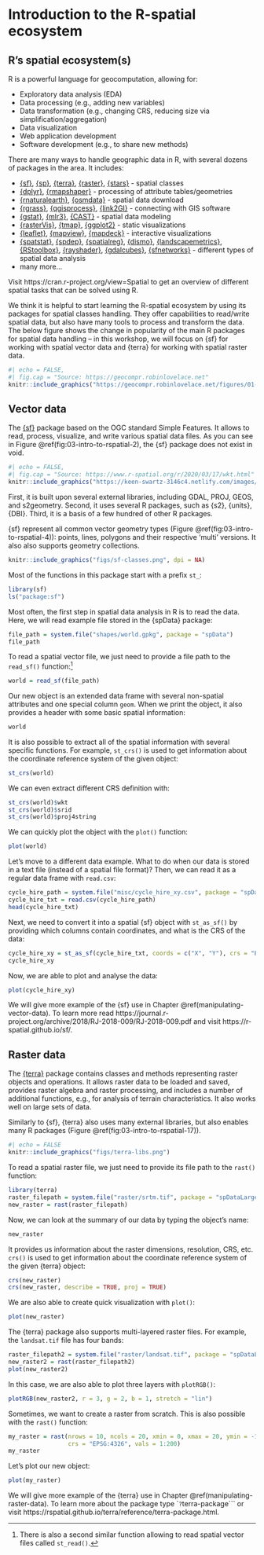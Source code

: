 # Introduction to the R-spatial ecosystem {#rspatial}

<!-- (Jakub) Introduction to R-spatial ecosystem (20 min) -->

## R's spatial ecosystem(s)

R is a powerful language for geocomputation, allowing for: 

- Exploratory data analysis (EDA)
- Data processing (e.g., adding new variables)
- Data transformation (e.g., changing CRS, reducing size via simplification/aggregation)
- Data visualization
- Web application development
- Software development (e.g., to share new methods)

There are many ways to handle geographic data in R, with several dozens of packages in the area.
It includes:

- [{sf}](https://github.com/r-spatial/sf),
[{sp}](https://github.com/edzer/sp),
[{terra}](https://github.com/rspatial/terra),
[{raster}](https://github.com/rspatial/raster), [{stars}](https://github.com/r-spatial/stars) - spatial classes
- [{dplyr}](https://github.com/tidyverse/dplyr), [{rmapshaper}](https://github.com/ateucher/rmapshaper) - processing of attribute tables/geometries 
- [{rnaturalearth}](https://github.com/ropensci/rnaturalearth), [{osmdata}](https://github.com/ropensci/osmdata) - spatial data download
- [{rgrass}](https://github.com/rsbivand/rgrass), [{qgisprocess}](https://github.com/paleolimbot/qgisprocess), [{link2GI}](https://github.com/r-spatial/link2GI) - connecting with GIS software
- [{gstat}](https://github.com/r-spatial/gstat), [{mlr3}](https://github.com/mlr-org/mlr3), [{CAST}](https://github.com/HannaMeyer/CAST) - spatial data modeling
- [{rasterVis}](https://github.com/oscarperpinan/rastervis), [{tmap}](https://github.com/mtennekes/tmap), [{ggplot2}](https://github.com/tidyverse/ggplot2) - static visualizations
- [{leaflet}](https://github.com/rstudio/leaflet), [{mapview}](https://github.com/r-spatial/mapview), [{mapdeck}](https://github.com/SymbolixAU/mapdeck) - interactive visualizations
- [{spatstat}](http://spatstat.org/), [{spdep}](https://github.com/r-spatial/spdep), [{spatialreg}](https://github.com/r-spatial/spatialreg), [{dismo}](https://github.com/rspatial/dismo), [{landscapemetrics}](https://github.com/r-spatialecology/landscapemetrics), [{RStoolbox}](http://bleutner.github.io/RStoolbox/rstbx-docu/RStoolbox.html), [{rayshader}](https://github.com/tylermorganwall/rayshader), [{gdalcubes}](https://github.com/appelmar/gdalcubes_R), [{sfnetworks}](https://github.com/luukvdmeer/sfnetworks) - different types of spatial data analysis
- many more...

Visit https://cran.r-project.org/view=Spatial to get an overview of different spatial tasks that can be solved using R.

We think it is helpful to start learning the R-spatial ecosystem by using its packages for spatial classes handling.
They offer capabilities to read/write spatial data, but also have many tools to process and transform the data.
The below figure shows the change in popularity of the main R packages for spatial data handling -- in this workshop, we will focus on {sf} for working with spatial vector data and {terra} for working with spatial raster data.

```r
#| echo = FALSE,
#| fig.cap = "Source: https://geocompr.robinlovelace.net"
knitr::include_graphics("https://geocompr.robinlovelace.net/figures/01-cranlogs.png")
```

## Vector data

The [{sf}](https://github.com/r-spatial/sf) package based on the OGC standard Simple Features.
It allows to read, process, visualize, and write various spatial data files.
As you can see in Figure \@ref(fig:03-intro-to-rspatial-2), the {sf} package does not exist in void.

```r
#| echo = FALSE,
#| fig.cap = "Source: https://www.r-spatial.org/r/2020/03/17/wkt.html"
knitr::include_graphics("https://keen-swartz-3146c4.netlify.com/images/sf_deps.png")
```

First, it is built upon several external libraries, including GDAL, PROJ, GEOS, and s2geometry.
Second, it uses several R packages, such as {s2}, {units}, {DBI}.
Third, it is a basis of a few hundred of other R packages.

{sf} represent all common vector geometry types (Figure \@ref(fig:03-intro-to-rspatial-4)): points, lines, polygons and their respective ‘multi’ versions.
It also also supports geometry collections.

```r
knitr::include_graphics("figs/sf-classes.png", dpi = NA)
```

Most of the functions in this package start with a prefix `st_`:

```r
library(sf)
ls("package:sf")
```

Most often, the first step in spatial data analysis in R is to read the data.
Here, we will read example file stored in the {spData} package:

```r
file_path = system.file("shapes/world.gpkg", package = "spData")
file_path
```

To read a spatial vector file, we just need to provide a file path to the `read_sf()` function:^[There is also a second similar function allowing to read spatial vector files called `st_read()`.]

```r
world = read_sf(file_path)
```

Our new object is an extended data frame with several non-spatial attributes and one special column `geom`.
When we print the object, it also provides a header with some basic spatial information:

```r
world
```

It is also possible to extract all of the spatial information with several specific functions.
For example, `st_crs()` is used to get information about the coordinate reference system of the given object:

```r
st_crs(world)
```

We can even extract different CRS definition with:

```r
st_crs(world)$wkt
st_crs(world)$srid
st_crs(world)$proj4string
```

We can quickly plot the object with the `plot()` function:

```r
plot(world)
```

Let's move to a different data example.
What to do when our data is stored in a text file (instead of a spatial file format)?
Then, we can read it as a regular data frame with `read.csv`:

```r
cycle_hire_path = system.file("misc/cycle_hire_xy.csv", package = "spData")
cycle_hire_txt = read.csv(cycle_hire_path)
head(cycle_hire_txt)
```

Next, we need to convert it into a spatial {sf} object with `st_as_sf()` by providing which columns contain coordinates, and what is the CRS of the data:

```r
cycle_hire_xy = st_as_sf(cycle_hire_txt, coords = c("X", "Y"), crs = "EPSG:4326")
cycle_hire_xy
```

Now, we are able to plot and analyse the data:

```r
plot(cycle_hire_xy)
```

We will give more example of the {sf} use in Chapter \@ref(manipulating-vector-data).
To learn more read https://journal.r-project.org/archive/2018/RJ-2018-009/RJ-2018-009.pdf and visit https://r-spatial.github.io/sf/.

## Raster data

The [{terra}](https://github.com/rspatial/terra) package contains classes and methods representing raster objects and operations.
It allows raster data to be loaded and saved, provides raster algebra and raster processing, and includes a number of additional functions, e.g., for analysis of terrain characteristics.
It also works well on large sets of data.

Similarly to {sf}, {terra} also uses many external libraries, but also enables many R packages (Figure \@ref(fig:03-intro-to-rspatial-17)).

```r
#| echo = FALSE
knitr::include_graphics("figs/terra-libs.png")
```

To read a spatial raster file, we just need to provide its file path to the `rast()` function:

```r
library(terra)
raster_filepath = system.file("raster/srtm.tif", package = "spDataLarge")
new_raster = rast(raster_filepath)
```

Now, we can look at the summary of our data by typing the object's name:

```r
new_raster
```

It provides us information about the raster dimensions, resolution, CRS, etc.
`crs()` is used to get information about the coordinate reference system of the given {terra} object:

```r
crs(new_raster)
crs(new_raster, describe = TRUE, proj = TRUE)
```

We are also able to create quick visualization with `plot()`:

```r
plot(new_raster)
```

The {terra} package also supports multi-layered raster files.
For example, the `landsat.tif` file has four bands:

```r
raster_filepath2 = system.file("raster/landsat.tif", package = "spDataLarge")
new_raster2 = rast(raster_filepath2)
plot(new_raster2)
```

In this case, we are also able to plot three layers with `plotRGB()`:

```r
plotRGB(new_raster2, r = 3, g = 2, b = 1, stretch = "lin")
```

Sometimes, we want to create a raster from scratch. 
This is also possible with the `rast()` function:

```r
my_raster = rast(nrows = 10, ncols = 20, xmin = 0, xmax = 20, ymin = -10, ymax = 0,
                 crs = "EPSG:4326", vals = 1:200)
my_raster
```

Let's plot our new object:

```r
plot(my_raster)
```

We will give more example of the {terra} use in Chapter \@ref(manipulating-raster-data).
To learn more about the package type ``?`terra-package``` or visit https://rspatial.github.io/terra/reference/terra-package.html.
